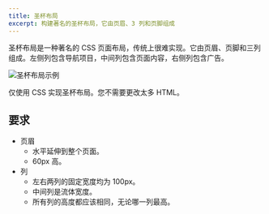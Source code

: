 ```yaml
---
title: 圣杯布局
excerpt: 构建著名的圣杯布局，它由页眉、3 列和页脚组成
---
```


圣杯布局是一种著名的 CSS 页面布局，传统上很难实现。它由页眉、页脚和三列组成。左侧列包含导航项目，中间列包含页面内容，右侧列包含广告。

![圣杯布局示例](/img/questions/holy-grail/holy-grail-example.png)

仅使用 CSS 实现圣杯布局。您不需要更改太多 HTML。

## 要求

* 页眉
  * 水平延伸到整个页面。
  * 60px 高。
* 列
  * 左右两列的固定宽度均为 100px。
  * 中间列是流体宽度。
  * 所有列的高度都应该相同，无论哪一列最高。
